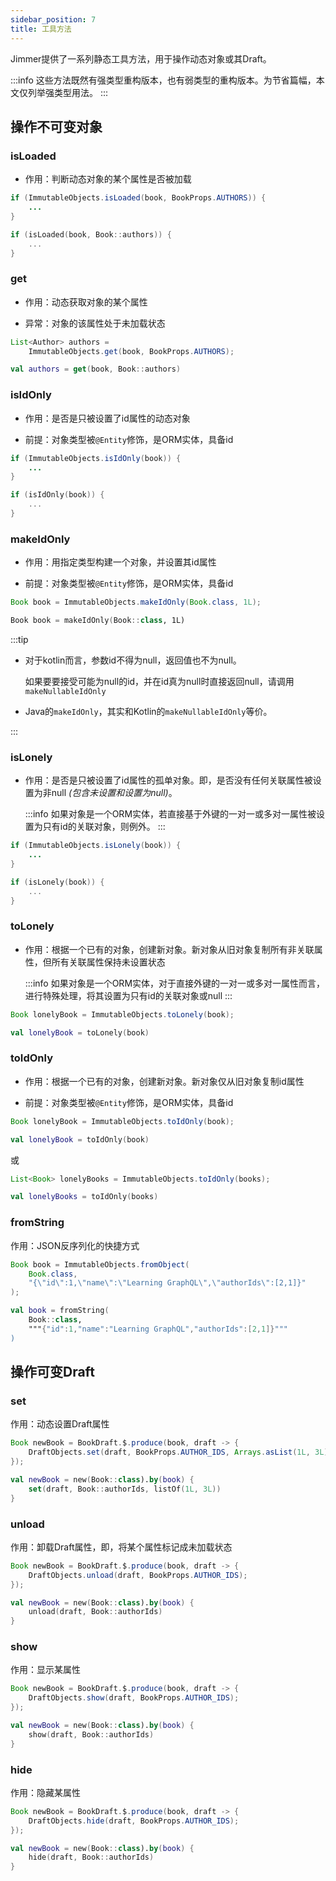 ```yaml
---
sidebar_position: 7
title: 工具方法
---
```



Jimmer提供了一系列静态工具方法，用于操作动态对象或其Draft。

:::info
这些方法既然有强类型重构版本，也有弱类型的重构版本。为节省篇幅，本文仅列举强类型用法。
:::

## 操作不可变对象

### isLoaded

-   作用：判断动态对象的某个属性是否被加载

<Tabs groupId="language">
<TabItem value="java" label="Java">

```java
if (ImmutableObjects.isLoaded(book, BookProps.AUTHORS)) {
    ...
}
```

</TabItem>
<TabItem value="kotlin" label="Kotlin">

```kotlin
if (isLoaded(book, Book::authors)) {
    ...
}
```

</TabItem>
</Tabs>

### get

-   作用：动态获取对象的某个属性

-   异常：对象的该属性处于未加载状态

<Tabs groupId="language">
<TabItem value="java" label="Java">

```java
List<Author> authors = 
    ImmutableObjects.get(book, BookProps.AUTHORS);
```

</TabItem>
<TabItem value="kotlin" label="Kotlin">

```kotlin
val authors = get(book, Book::authors)
```

</TabItem>
</Tabs>

### isIdOnly

-   作用：是否是只被设置了id属性的动态对象

-   前提：对象类型被`@Entity`修饰，是ORM实体，具备id

<Tabs groupId="language">
<TabItem value="java" label="Java">

```java
if (ImmutableObjects.isIdOnly(book)) {
    ...
}
```

</TabItem>
<TabItem value="kotlin" label="Kotlin">

```kotlin
if (isIdOnly(book)) {
    ...
}
```

</TabItem>
</Tabs>

### makeIdOnly

-   作用：用指定类型构建一个对象，并设置其id属性

-   前提：对象类型被`@Entity`修饰，是ORM实体，具备id

<Tabs groupId="language">
<TabItem value="java" label="Java">

```java
Book book = ImmutableObjects.makeIdOnly(Book.class, 1L);
```

</TabItem>
<TabItem value="kotlin" label="Kotlin">

```kotlin
Book book = makeIdOnly(Book::class, 1L)
```

</TabItem>
</Tabs>

:::tip
-   对于kotlin而言，参数id不得为null，返回值也不为null。

    如果要要接受可能为null的id，并在id真为null时直接返回null，请调用`makeNullableIdOnly`

-   Java的`makeIdOnly`，其实和Kotlin的`makeNullableIdOnly`等价。

:::

### isLonely

-   作用：是否是只被设置了id属性的孤单对象。即，是否没有任何关联属性被设置为非null *(包含未设置和设置为null)*。

    :::info
    如果对象是一个ORM实体，若直接基于外键的一对一或多对一属性被设置为只有id的关联对象，则例外。
    :::

<Tabs groupId="language">
<TabItem value="java" label="Java">

```java
if (ImmutableObjects.isLonely(book)) {
    ...
}
```

</TabItem>
<TabItem value="kotlin" label="Kotlin">

```kotlin
if (isLonely(book)) {
    ...
}
```

</TabItem>
</Tabs>

### toLonely

-   作用：根据一个已有的对象，创建新对象。新对象从旧对象复制所有非关联属性，但所有关联属性保持未设置状态

    :::info
    如果对象是一个ORM实体，对于直接外键的一对一或多对一属性而言，进行特殊处理，将其设置为只有id的关联对象或null
    :::

<Tabs groupId="language">
<TabItem value="java" label="Java">

```java
Book lonelyBook = ImmutableObjects.toLonely(book);
```

</TabItem>
<TabItem value="kotlin" label="Kotlin">

```kotlin
val lonelyBook = toLonely(book)
```

</TabItem>
</Tabs>

### toIdOnly

-   作用：根据一个已有的对象，创建新对象。新对象仅从旧对象复制id属性

-   前提：对象类型被`@Entity`修饰，是ORM实体，具备id

<Tabs groupId="language">
<TabItem value="java" label="Java">

```java
Book lonelyBook = ImmutableObjects.toIdOnly(book);
```

</TabItem>
<TabItem value="kotlin" label="Kotlin">

```kotlin
val lonelyBook = toIdOnly(book)
```

</TabItem>
</Tabs>

或

<Tabs groupId="language">
<TabItem value="java" label="Java">

```java
List<Book> lonelyBooks = ImmutableObjects.toIdOnly(books);
```

</TabItem>
<TabItem value="kotlin" label="Kotlin">

```kotlin
val lonelyBooks = toIdOnly(books)
```

</TabItem>
</Tabs>

### fromString

作用：JSON反序列化的快捷方式

<Tabs groupId="language">
<TabItem value="java" label="Java">

```java
Book book = ImmutableObjects.fromObject(
    Book.class,
    "{\"id\":1,\"name\":\"Learning GraphQL\",\"authorIds\":[2,1]}"  
);
```

</TabItem>
<TabItem value="kotlin" label="Kotlin">

```kotlin
val book = fromString(
    Book::class,
    """{"id":1,"name":"Learning GraphQL","authorIds":[2,1]}"""
)
```

</TabItem>
</Tabs>

## 操作可变Draft

### set

作用：动态设置Draft属性

<Tabs groupId="language">
<TabItem value="java" label="Java">

```java
Book newBook = BookDraft.$.produce(book, draft -> {
    DraftObjects.set(draft, BookProps.AUTHOR_IDS, Arrays.asList(1L, 3L));
});
```

</TabItem>
<TabItem value="kotlin" label="Kotlin">

```kotlin
val newBook = new(Book::class).by(book) {
    set(draft, Book::authorIds, listOf(1L, 3L))
}
```

</TabItem>
</Tabs>

### unload

作用：卸载Draft属性，即，将某个属性标记成未加载状态

<Tabs groupId="language">
<TabItem value="java" label="Java">

```java
Book newBook = BookDraft.$.produce(book, draft -> {
    DraftObjects.unload(draft, BookProps.AUTHOR_IDS);
});
```

</TabItem>
<TabItem value="kotlin" label="Kotlin">

```kotlin
val newBook = new(Book::class).by(book) {
    unload(draft, Book::authorIds)
}
```

</TabItem>
</Tabs>

### show

作用：显示某属性

<Tabs groupId="language">
<TabItem value="java" label="Java">

```java
Book newBook = BookDraft.$.produce(book, draft -> {
    DraftObjects.show(draft, BookProps.AUTHOR_IDS);
});
```

</TabItem>
<TabItem value="kotlin" label="Kotlin">

```kotlin
val newBook = new(Book::class).by(book) {
    show(draft, Book::authorIds)
}
```

</TabItem>
</Tabs>

### hide

作用：隐藏某属性

<Tabs groupId="language">
<TabItem value="java" label="Java">

```java
Book newBook = BookDraft.$.produce(book, draft -> {
    DraftObjects.hide(draft, BookProps.AUTHOR_IDS);
});
```

</TabItem>
<TabItem value="kotlin" label="Kotlin">

```kotlin
val newBook = new(Book::class).by(book) {
    hide(draft, Book::authorIds)
}
```

</TabItem>
</Tabs>